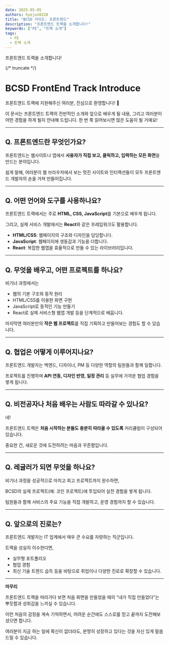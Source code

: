 ```yaml
---
date: 2025-05-05
authors: hyejun0228
title: "BCSD 가이드: 프론트엔드"
description: "프론트엔드 트랙을 소개합니다!"
keywords: ["FE", "트랙 소개"]
tags:
  - FE
  - 트랙 소개
---
```


프론트엔드 트랙을 소개합니다!

{/* truncate */}

# **BCSD FrontEnd Track Introduce**

프론트엔드 트랙에 지원해주신 여러분, 진심으로 환영합니다! 🎉

이 문서는 프론트엔드 트랙의 전반적인 소개와 앞으로 배우게 될 내용, 그리고 여러분이 어떤 경험을 하게 될지 안내해 드립니다. 한 번 쭉 읽어보시면 많은 도움이 될 거예요!

---

## **Q. 프론트엔드란 무엇인가요?**

프론트엔드는 웹사이트나 앱에서 **사용자가 직접 보고, 클릭하고, 입력하는 모든 화면**을 만드는 분야입니다.

쉽게 말해, 여러분이 웹 브라우저에서 보는 멋진 사이트와 인터랙션들이 모두 프론트엔드 개발자의 손을 거쳐 만들어집니다.

---

## **Q. 어떤 언어와 도구를 사용하나요?**

프론트엔드 트랙에서는 주로 **HTML, CSS, JavaScript**를 기본으로 배우게 됩니다.

그리고, 실제 서비스 개발에서는 **React**와 같은 프레임워크도 활용합니다.

- **HTML/CSS**: 웹페이지의 구조와 디자인을 담당합니다.
- **JavaScript**: 웹페이지에 생동감과 기능을 더합니다.
- **React**: 복잡한 웹앱을 효율적으로 만들 수 있는 라이브러리입니다.

---

## **Q. 무엇을 배우고, 어떤 프로젝트를 하나요?**

비기너 과정에서는

- 웹의 기본 구조와 동작 원리
- HTML/CSS를 이용한 화면 구현
- JavaScript로 동적인 기능 만들기
- React로 실제 서비스형 웹앱 개발 등을 단계적으로 배웁니다.

마지막엔 여러분만의 **작은 웹 프로젝트**를 직접 기획하고 만들어보는 경험도 할 수 있습니다.

---

## **Q. 협업은 어떻게 이루어지나요?**

프론트엔드 개발자는 백엔드, 디자이너, PM 등 다양한 역할의 팀원들과 함께 일합니다.

프로젝트를 진행하며 **API 연동, 디자인 반영, 일정 관리** 등 실무에 가까운 협업 경험을 쌓게 됩니다.

---

## **Q. 비전공자나 처음 배우는 사람도 따라갈 수 있나요?**

네!

프론트엔드 트랙은 **처음 시작하는 분들도 충분히 따라올 수 있도록** 커리큘럼이 구성되어 있습니다.

중요한 건, 새로운 것에 도전하려는 마음과 꾸준함입니다.

---

## **Q. 레귤러가 되면 무엇을 하나요?**

비기너 과정을 성공적으로 마치고 회고 프로젝트까지 완수하면,

BCSD의 실제 프로젝트(예: 코인 프로젝트)에 투입되어 실전 경험을 쌓게 됩니다.

팀원들과 함께 서비스의 주요 기능을 직접 개발하고, 운영 경험까지 할 수 있습니다.

---

## **Q. 앞으로의 진로는?**

프론트엔드 개발자는 IT 업계에서 매우 큰 수요를 자랑하는 직군입니다.

트랙을 성실히 이수한다면,

- 실무형 포트폴리오
- 협업 경험
- 최신 기술 트렌드 습득 등을 바탕으로 취업이나 다양한 진로로 확장할 수 있습니다.

---

**마무리**

프론트엔드 트랙을 따라가다 보면 처음 화면을 만들었을 때의 “내가 직접 만들었다”는 뿌듯함과 성취감을 느끼실 수 있습니다.

이런 처음의 감정을 계속 기억하면서, 어려운 순간에도 스스로를 믿고 끝까지 도전해보셨으면 합니다.

여러분이 지금 하는 일에 확신이 없더라도, 분명히 성장하고 있다는 것을 자신 있게 말씀드릴 수 있습니다.